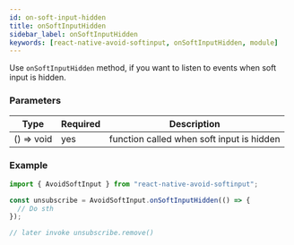 ```yaml
---
id: on-soft-input-hidden
title: onSoftInputHidden
sidebar_label: onSoftInputHidden
keywords: [react-native-avoid-softinput, onSoftInputHidden, module]
---
```


Use `onSoftInputHidden` method, if you want to listen to events when soft input is hidden.

### Parameters

| Type       | Required | Description                               |
| ---------- | -------- | ----------------------------------------- |
| () => void | yes      | function called when soft input is hidden |

### Example

```ts
import { AvoidSoftInput } from "react-native-avoid-softinput";

const unsubscribe = AvoidSoftInput.onSoftInputHidden(() => {
  // Do sth
});

// later invoke unsubscribe.remove()
```
